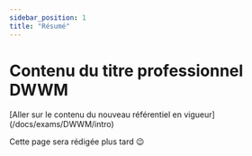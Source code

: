 ```yaml
---
sidebar_position: 1
title: "Résumé"
---
```



# Contenu du titre professionnel DWWM

<Admonition type="warning" title="Attention, tu es en train de consulter un référentiel expiré !">
[Aller sur le contenu du nouveau référentiel en vigueur](/docs/exams/DWWM/intro)
</Admonition>

Cette page sera rédigée plus tard 😉